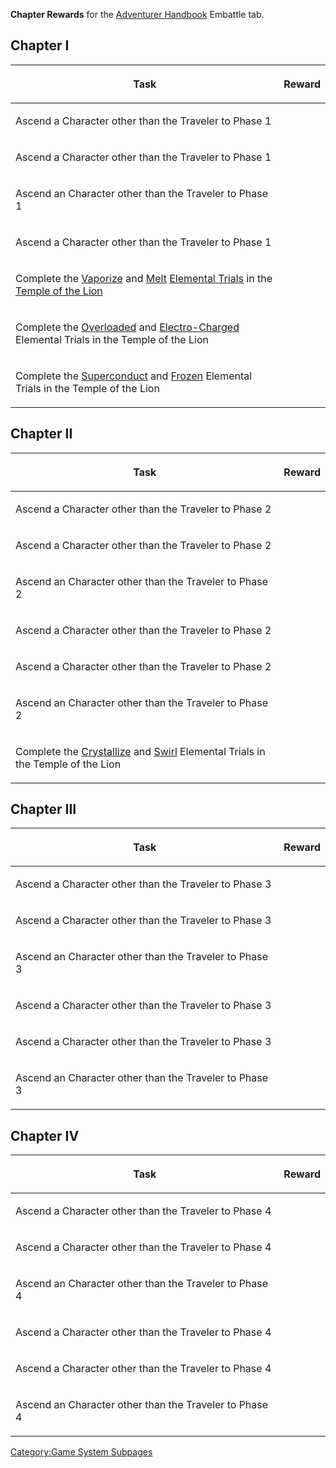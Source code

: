 '''Chapter Rewards''' for the [[Adventurer Handbook]] Embattle tab.

==Chapter I==
{|class="article-table"
!Task
!Reward
|-
|Ascend a {{Pyro}} Character other than the Traveler to Phase 1
|{{Card|Sanctifying Unction|4|caption=1}}
|-
|Ascend a {{Cryo}} Character other than the Traveler to Phase 1
|{{Card|Sanctifying Unction|4|caption=1}}
|-
|Ascend an {{Electro}} Character other than the Traveler to Phase 1
|{{Card|Sanctifying Unction|4|caption=1}}
|-
|Ascend a {{Hydro}} Character other than the Traveler to Phase 1
|{{Card|Sanctifying Unction|4|caption=1}}
|-
|Complete the [[Vaporize]] and [[Melt]] [[Elemental Trial]]s in the [[Temple of the Lion]]
|{{Card|Mora|20,000|caption=1}}{{Card|Dust of Azoth|10|caption=1}}
|-
|Complete the [[Overloaded]] and [[Electro-Charged]] Elemental Trials in the Temple of the Lion
|{{Card|Mora|20,000|caption=1}}{{Card|Dust of Azoth|10|caption=1}}
|-
|Complete the [[Superconduct]] and [[Frozen]] Elemental Trials in the Temple of the Lion
|{{Card|Mora|20,000|caption=1}}{{Card|Dust of Azoth|10|caption=1}}
|}

==Chapter II==
{|class="article-table"
!Task
!Reward
|-
|Ascend a {{Pyro}} Character other than the Traveler to Phase 2
|{{Card|Witch's Flower of Blaze|1|rarity=4|caption=1}}{{Card|Sanctifying Unction|4|caption=1}}
|-
|Ascend a {{Cryo}} Character other than the Traveler to Phase 2
|{{Card|Snowswept Memory|1|rarity=4|caption=1}}{{Card|Sanctifying Unction|4|caption=1}}
|-
|Ascend an {{Electro}} Character other than the Traveler to Phase 2
|{{Card|Thunderbird's Mercy|1|rarity=4|caption=1}}{{Card|Sanctifying Unction|4|caption=1}}
|-
|Ascend a {{Hydro}} Character other than the Traveler to Phase 2
|{{Card|Gilded Corsage|1|rarity=4|caption=1}}{{Card|Sanctifying Unction|4|caption=1}}
|-
|Ascend a {{Geo}} Character other than the Traveler to Phase 2
|{{Card|Flower of Creviced Cliff|1|rarity=4|caption=1}}{{Card|Sanctifying Unction|4|caption=1}}
|-
|Ascend an {{Anemo}} Character other than the Traveler to Phase 2
|{{Card|In Remembrance of Viridescent Fields|1|rarity=4|caption=1}}{{Card|Sanctifying Unction|4|caption=1}}
|-
|Complete the [[Crystallize]] and [[Swirl]] Elemental Trials in the Temple of the Lion
|{{Card|Mora|20,000|caption=1}}{{Card|Dust of Azoth|10|caption=1}}
|}

==Chapter III==
{|class="article-table"
!Task
!Reward
|-
|Ascend a {{Pyro}} Character other than the Traveler to Phase 3
|{{Card|Witch's Ever-Burning Plume|1|rarity=4|caption=1}}{{Card|Sanctifying Unction|8|caption=1}}
|-
|Ascend a {{Cryo}} Character other than the Traveler to Phase 3
|{{Card|Icebreaker's Resolve|1|rarity=4|caption=1}}{{Card|Sanctifying Unction|8|caption=1}}
|-
|Ascend an {{Electro}} Character other than the Traveler to Phase 3
|{{Card|Survivor of Catastrophe|1|rarity=4|caption=1}}{{Card|Sanctifying Unction|8|caption=1}}
|-
|Ascend a {{Hydro}} Character other than the Traveler to Phase 3
|{{Card|Gust of Nostalgia|1|rarity=4|caption=1}}{{Card|Sanctifying Unction|8|caption=1}}
|-
|Ascend a {{Geo}} Character other than the Traveler to Phase 3
|{{Card|Feather of Jagged Peaks|1|rarity=4|caption=1}}{{Card|Sanctifying Unction|8|caption=1}}
|-
|Ascend an {{Anemo}} Character other than the Traveler to Phase 3
|{{Card|Viridescent Arrow Feather|1|rarity=4|caption=1}}{{Card|Sanctifying Unction|8|caption=1}}
|}

==Chapter IV==
{|class="article-table"
!Task
!Reward
|-
|Ascend a {{Pyro}} Character other than the Traveler to Phase 4
|{{Card|Sanctifying Essence|4|caption=1}}{{Card|Sanctifying Unction|8|caption=1}}
|-
|Ascend a {{Cryo}} Character other than the Traveler to Phase 4
|{{Card|Sanctifying Essence|4|caption=1}}{{Card|Sanctifying Unction|8|caption=1}}
|-
|Ascend an {{Electro}} Character other than the Traveler to Phase 4
|{{Card|Sanctifying Essence|4|caption=1}}{{Card|Sanctifying Unction|8|caption=1}}
|-
|Ascend a {{Hydro}} Character other than the Traveler to Phase 4
|{{Card|Sanctifying Essence|4|caption=1}}{{Card|Sanctifying Unction|8|caption=1}}
|-
|Ascend a {{Geo}} Character other than the Traveler to Phase 4
|{{Card|Sanctifying Essence|4|caption=1}}{{Card|Sanctifying Unction|8|caption=1}}
|-
|Ascend an {{Anemo}} Character other than the Traveler to Phase 4
|{{Card|Sanctifying Essence|4|caption=1}}{{Card|Sanctifying Unction|8|caption=1}}
|}

[[Category:Game System Subpages]]